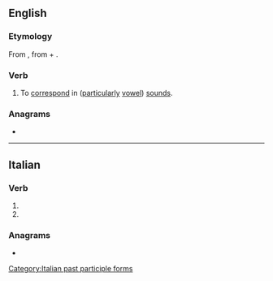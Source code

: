 ==English==

===Etymology===
From {{der|en|la|assonō}}, from {{m|la|ad||to, towards}} + {{m|la|sonō||I sound, resound}}.

===Verb===
{{en-verb}}

# To [[correspond]] in ([[particularly]] [[vowel]]) [[sound]]s.
#: {{ux|en|Part of the magic of her poetry was her ability to have her words '''assonate''' in the most propitious places.}}

===Anagrams===
* {{anagrams|en|a=aaenosst|asatones}}

----

==Italian==

===Verb===
{{head|it|verb form}}

# {{inflection of|it|assonare||2|p|pres|indc|;|2|p|impr}}
# {{feminine plural of|it|assonato}}

===Anagrams===
* {{anagrams|it|a=aaenosst|aontasse|assetano}}

[[Category:Italian past participle forms]]